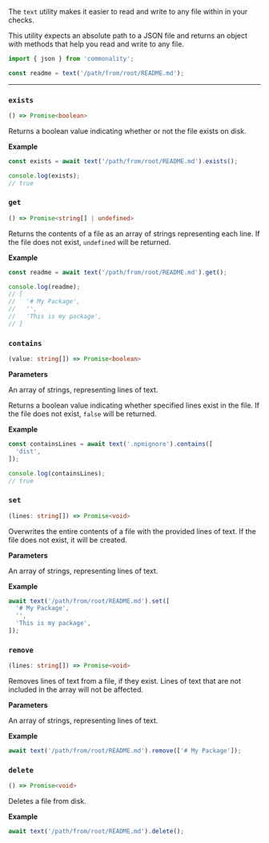 The `text` utility makes it easier to read and write to any file within in your checks.

This utility expects an absolute path to a JSON file and returns an object with methods that help you read and write to any file.

```ts
import { json } from 'commonality';

const readme = text('/path/from/root/README.md');
```

---

### `exists`

```ts
() => Promise<boolean>
```

Returns a boolean value indicating whether or not the file exists on disk.

**Example**

```ts
const exists = await text('/path/from/root/README.md').exists();

console.log(exists);
// true
```

### `get`

```ts
() => Promise<string[] | undefined>
```

Returns the contents of a file as an array of strings representing each line. If the file does not exist, `undefined` will be returned.

**Example**

```ts
const readme = await text('/path/from/root/README.md').get();

console.log(readme);
// [
//   '# My Package',
//   '',
//   'This is my package',
// ]
```

### `contains`

```ts
(value: string[]) => Promise<boolean>
```

**Parameters**

<ResponseField name="value" type="string[]" required>
An array of strings, representing lines of text.
</ResponseField>

Returns a boolean value indicating whether specified lines exist in the file. If the file does not exist, `false` will be returned.

**Example**

````ts
const containsLines = await text('.npmignore').contains([
  'dist',
]);

console.log(containsLines);
// true
````

### `set`

```ts
(lines: string[]) => Promise<void>
```

Overwrites the entire contents of a file with the provided lines of text. If the file does not exist, it will be created.

**Parameters**

<ResponseField name="lines" type="string[]" required>
An array of strings, representing lines of text.
</ResponseField>

**Example**

```ts
await text('/path/from/root/README.md').set([
  '# My Package',
  '',
  'This is my package',
]);
```

### `remove`

```ts
(lines: string[]) => Promise<void>
```

Removes lines of text from a file, if they exist. Lines of text that are not included in the array will not be affected.

**Parameters**

<ResponseField name="lines" type="string[]" required>
An array of strings, representing lines of text.
</ResponseField>

**Example**

```ts
await text('/path/from/root/README.md').remove(['# My Package']);
```

### `delete`



```ts
() => Promise<void>
```

Deletes a file from disk.

**Example**

```ts
await text('/path/from/root/README.md').delete();
```

